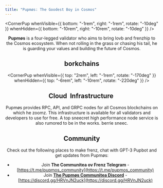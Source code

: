 ```yaml
---
title: "Pupmøs: The Goodest Boy in Cosmos"
---
```




<CornerPup
  whenVisible={{ bottom: "-1rem", right: "-1rem", rotate: "-10deg" }}
  whenHidden={{ bottom: "-10rem", right: "-10rem", rotate: "-10deg" }}
/>

<Header />


**Pupmøs** is a four-legged validator who aims to bring lovb and frenzhip to the Cosmos ecosystem. When not rolling in the grass or chasing his tail, he is guarding your values and building the future of Cosmos.


<div className="relative mb-10 flex flex-col items-center">
  <h2 className="mt-12 text-5xl tracking-tighter sm:text-6xl lg:text-7xl xl:text-7xl text-left mb-6 font-black leading-[1.1]">
    <span className="inline-block text-transparent bg-gradient-to-r from-gray-700 to-slate-800 bg-clip-text leading-[1.1]">
      <span>&nbsp;borkchains&nbsp;</span>
    </span>
  </h2>
</div>

<Validators/>


<CornerPup
  whenVisible={{ top: "2rem", left: "-1rem", rotate: "-170deg" }}
  whenHidden={{ top: "-6rem", left: "-10rem", rotate: "-220deg" }}
/>

<div className="relative mb-10 flex flex-col items-center">
  <h2 className="mt-12 text-6xl tracking-tighter sm:text-7xl lg:text-8xl xl:text-8xl text-center mb-6 font-black leading-[1.1]">
    Cloud
    <span className="inline-block text-transparent bg-gradient-to-r from-sky-300 to-blue-500 bg-clip-text leading-[1.4] ">
      <CloudPup />
      <span>&nbsp;Infrastructure&nbsp;</span>
    </span>
  </h2>
</div>


Pupmøs provides RPC, API, and GRPC nodes for all Cosmos blockchains on which he zoomz. This infrastructure is available for all validators and developers to use for free. A top sneecret high performance node service is also rumored to be in the works. berrie sneec.


## Community

Check out the following places to make frenz, chat with GPT-3 Pupbot and get updates from Pupmøs:

- Join **The Communitea ov Frenz Telegram** - [https://t.me/pupmos_community](https://t.me/pupmos_community)
- Join **[The Pupmøs Communitea Discord](https://discord.gg/HRVnJN2uck)** - [https://discord.gg/HRVnJN2uck](https://discord.gg/HRVnJN2uck)
